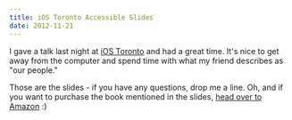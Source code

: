 ```yaml
---
title: iOS Toronto Accessible Slides
date: 2012-11-21
---
```



I gave a talk last night at [iOS Toronto](http://www.meetup.com/iOSToronto/) and had a great time. It's nice to get away from the computer and spend time with what my friend describes as "our people."

<script async class="speakerdeck-embed" data-id="ee3aa460141e0130e3741231380e9611" data-ratio="1.33333333333333" src="//speakerdeck.com/assets/embed.js"></script>

Those are the slides - if you have any questions, drop me a line. Oh, and if you want to purchase the book mentioned in the slides, [head over to Amazon](http://www.amazon.com/gp/product/1430243686/ref=as_li_ss_tl?ie=UTF8&camp=1789&creative=390957&creativeASIN=1430243686&linkCode=as2&tag=ashfur-20) :)


  